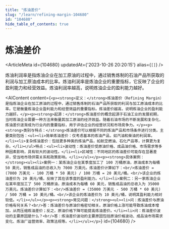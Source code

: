 ```yaml
---
title: "炼油差价"
slug: "/learn/refining-margin-104680"
id: "104680"
hide_table_of_contents: true
---
```



# 炼油差价

<ArticleMeta id={104680} updatedAt={'2023-10-26 20:20:15'} alias={`[]`} />
<div className='border-solid border-b border-t-0 my-4 border-[var(--ifm-color-gray-300)]' />

炼油利润率是指炼油企业在加工原油的过程中，通过销售炼制的石油产品所获取的利润与加工原油成本的比率。炼油利润率是炼油企业的重要指标，它反映了企业的盈利能力和经营效益。炼油利润率越高，说明炼油企业的盈利能力越好。

<AIContent content={`<p><strong>定义：</strong>炼油差价（Refining Margin）是指炼油企业在加工原油的过程中，通过销售炼制的石油产品所获取的利润与加工原油成本的比率。它是衡量炼油企业盈利能力和经营效益的重要指标。炼油差价越高，说明炼油企业的盈利能力越好。</p><p><strong>起源：</strong>炼油差价的概念起源于石油工业的发展初期，当时炼油企业需要一种方法来衡量其加工原油的经济效益。随着石油市场的不断发展和复杂化，炼油差价逐渐成为行业内的重要指标，用于评估企业的经营状况和市场竞争力。</p><p><strong>类别与特点：</strong>炼油差价可以根据不同的炼油产品和市场条件进行分类。主要类别包括：<ul><li>简单炼油差价：仅考虑基本的炼油产品，如汽油和柴油的利润率。</li><li>复杂炼油差价：包括更多种类的炼油产品，如航空燃油、石化产品等，计算更为复杂。</li></ul>特点：<ul><li>波动性：炼油差价受原油价格、成品油价格、市场需求等多种因素影响，具有较大的波动性。</li><li>区域性：不同地区的炼油差价可能存在显著差异，受当地市场供需关系和政策影响。</li></ul></p><p><strong>具体案例：</strong><ul><li>案例一：某炼油企业在某季度加工了 100 万桶原油，原油成本为每桶 50 美元，销售成品油的总收入为 7000 万美元。炼油差价计算如下：<br/>炼油差价 = (7000 万美元 - 100 万桶 * 50 美元) / 100 万桶 = 20 美元/桶。<br/>该企业的炼油差价为 20 美元/桶，反映了其在该季度的盈利能力。</li><li>案例二：另一家炼油企业在某年度加工了 500 万桶原油，原油成本为每桶 60 美元，销售成品油的总收入为 35000 万美元。炼油差价计算如下：<br/>炼油差价 = (35000 万美元 - 500 万桶 * 60 美元) / 500 万桶 = 10 美元/桶。<br/>该企业的炼油差价为 10 美元/桶，说明其盈利能力相对较低。</li></ul></p><p><strong>常见问题：</strong><ul><li>问：炼油差价与原油价格有何关系？<br/>答：炼油差价与原油价格密切相关。原油价格上涨可能导致炼油成本增加，从而压缩炼油差价；反之，原油价格下降可能提高炼油差价。</li><li>问：炼油差价波动的主要原因是什么？<br/>答：炼油差价波动的主要原因包括原油价格波动、成品油市场需求变化、炼油厂运营效率、政策法规等。</li></ul></p>`} id={104680} />
